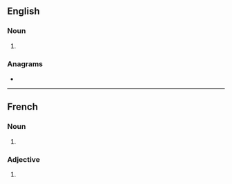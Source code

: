 {{also|kaķis}}
==English==

===Noun===
{{head|en|noun form}}

# {{plural of|kaki|lang=en}}

===Anagrams===
* {{anagrams|en|a=aikks|kaiks}}

----

==French==

===Noun===
{{head|fr|noun plural form|g=m}}

# {{plural of|kaki|lang=fr}}

===Adjective===
{{head|fr|adjective form}}

# {{masculine plural of|kaki|lang=fr}}